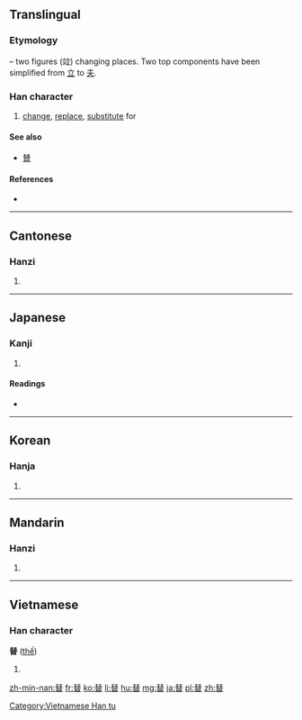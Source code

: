 ==Translingual==
{{stroke order|strokes=12}}

===Etymology===
{{Han etyl}}
{{Han compound|竝|曰|ls=ic}} – two figures (竝) changing places. Two top components have been simplified from [[立]] to [[夫]].

===Han character===
{{Han char|rn=73|rad=曰|as=08|sn=12|four=5560<sub>3</sub>|canj=手人日 (QOA)|ids=⿱[[㚘]][[曰]]}}

# [[change]], [[replace]], [[substitute]] for

====See also====
* [[賛]] <!-- Unrelated, but similar simplification -->

====References====
* {{Han ref|kx=0503.040|dkj=14300|dj=0877.030|hdz=21515.080|uh=66FF|ud=26367|bh=B4C0|bd=46272}}

----

==Cantonese==

===Hanzi===
{{yue-hanzi|jyut=|y=tai3}}

# {{defn|lang=yue|sort=曰08}}

----

==Japanese==

===Kanji===
{{ja-kanji|grade=c|rs=曰08}}

# {{defn|lang=ja|sort=曰08}}

====Readings====
* {{ja-readings|on=[[たい]] (tai), [[てい]] (tei)|kun=[[かえる]] (kaeru), [[すたれる]] (sutareru), [[かわる]] (kawaru)}}

----

==Korean==

===Hanja===
{{ko-hanja|hangeul=체|eumhun=|rv=che|mr=ch'e|y=chey}}

# {{defn|lang=ko|sort=曰08}}

----

==Mandarin==

===Hanzi===
{{cmn-hanzi|pin=[[tì]] ([[ti4]]), [[guì]] ([[gui4]]), [[kuài]] ([[kuai4]])|wg=kuei<sup>4</sup>, k'uai<sup>4</sup>, t'i<sup>4</sup>}}

# {{defn|lang=cmn|sort=曰08}}

----

==Vietnamese==

===Han character===
'''替''' ([[thế]])

# {{defn|lang=vi}}

[[Category:Vietnamese Han tu]]

[[zh-min-nan:替]]
[[fr:替]]
[[ko:替]]
[[li:替]]
[[hu:替]]
[[mg:替]]
[[ja:替]]
[[pl:替]]
[[zh:替]]